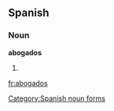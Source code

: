 ==Spanish==

===Noun===
'''abogados'''

# {{plural of|[[abogado]]|lang=Spanish}}

[[Category:Spanish noun forms]]

[[fr:abogados]]